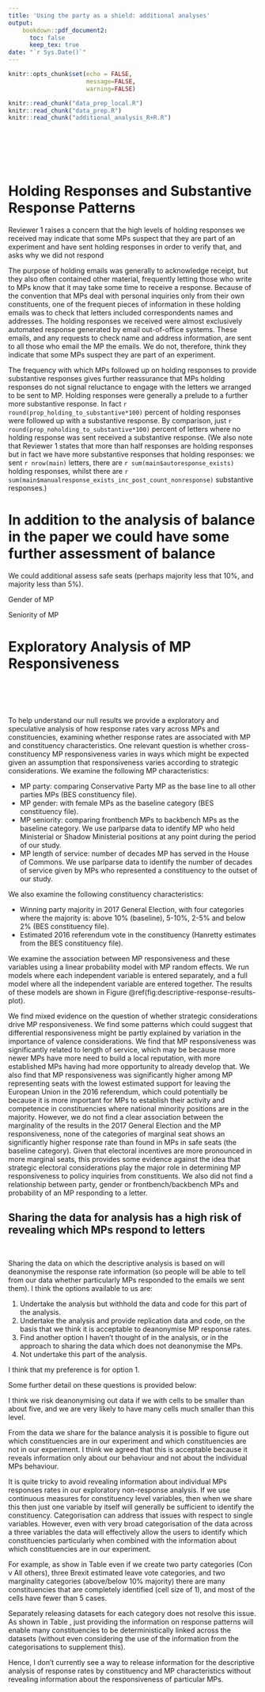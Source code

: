 ```yaml
---
title: 'Using the party as a shield: additional analyses'
output: 
    bookdown::pdf_document2:
      toc: false
      keep_tex: true
date: "`r Sys.Date()`"
---
```


```r
knitr::opts_chunk$set(echo = FALSE,
                      message=FALSE,
                      warning=FALSE)

knitr::read_chunk("data_prep_local.R")
knitr::read_chunk("data_prep.R")
knitr::read_chunk("additional_analysis_R+R.R")
```

```r

```

```r

```

```r

```


```r

```

```r

```


```r

```


#  Holding Responses and Substantive Response Patterns

Reviewer 1 raises a concern that the high levels of holding responses we received may indicate that some MPs suspect that they are part of an experiment and have sent holding responses in order to verify that, and asks why we did not respond 

The purpose of holding emails was generally to acknowledge receipt, but they also often contained other material, frequently letting those who write to MPs know that it may take some time to receive a response. Because of the convention that MPs deal with personal inquiries only from their own constituents, one of the frequent pieces of information in these holding emails was to check that letters included correspondents names and addresses. The holding responses we received were almost exclusively automated response generated by email out-of-office systems. These emails, and any requests to check name and address information, are sent to all those who email the MP the emails. We do not, therefore, think they indicate that some MPs suspect they are part of an experiment.

The frequency with which MPs followed up on holding responses to provide substantive responses gives further reassurance that MPs holding responses do not signal reluctance to engage with the letters we arranged to be sent to MP. Holding responses were generally a prelude to a further more substantive response. In fact `r round(prop_holding_to_substantive*100)` percent of holding responses were followed up with a substantive response. By comparison, just `r round(prop_noholding_to_substantive*100)` percent of letters where no holding response was sent received a substantive response. (We also note that Reviewer 1 states that more than half responses are holding responses but in fact we have more substantive responses that holding responses: we sent `r nrow(main)` letters, there are `r sum(main$autoresponse_exists)` holding responses, whilst there are  `r sum(main$manualresponse_exists_inc_post_count_nonresponse)` substantive responses.) 



# In addition to the analysis of balance in the paper we could have some further assessment of balance 

We could additional assess safe seats (perhaps majority less that 10%, and majority less than 5%).

Gender of MP

Seniority of MP

# Exploratory Analysis of MP Responsiveness{#explore-response}

```r

```


```r

```

```r

```


```r

```

```r

```

<!-- Reviewer 4 says that it might be fun/interesting to examine whether response rate to letters to MPs are associated with things like: MP gender, MP seniority, marginaltiy, est. Brexit Referendum Vote, Party, length of MP service, MP seniority (backbench v frontbench MPs) -->

<!-- We have some data which could be used to answer some of these questions from the BES data (party, gender, marginality, Brexit Referendum vote), it would be good to supplement this with the data on length of MP service, MP frontbench v backbench. -->

<!-- We could examine the association between whether the MP responds or not to our letter in a model with MP random effects. For some variables we have to decide whether to use either use categorical or continuous versions of those variables (e.g. to make identification of the constituencies involved harder - but see discussion below).  -->


<!-- The results of some preliminary analysis using categorical versions of variables is shown in Figure \@ref(fig:descriptive-response-results-plot) and a similar analysis using continuous versions of the variables is shown in Figure \@ref(fig:descriptive-response-results-cont-plot). In both cases the results suggest that there is not much relationship between MP response rates and either constituency marginality or with the party of the MP, but that there is an association between response rates and the level of support for leave in the EU referendum. -->

To help understand our null results we provide a exploratory and speculative analysis of how response rates vary across MPs and constituencies, examining whether response rates are associated with MP and constituency characteristics. One relevant question is whether cross-constituency MP responsiveness varies in ways which might be expected given an assumption that responsiveness varies according to strategic considerations. We examine the following MP characteristics: 

*  MP party: comparing Conservative Party MP as the base line to all other parties MPs (BES constituency file).
*  MP gender: with female MPs as the baseline category (BES constituency file).
*  MP seniority: comparing frontbench MPs to backbench MPs as the baseline category. We use parlparse data to identify MP who held Ministerial or Shadow Ministerial positions at any point during the period of our study.
*  MP length of service: number of decades MP has served in the House of Commons. We use parlparse data to identify the number of decades of service given by MPs who represented a constituency to the outset of our study.

We also examine the following constituency characteristics:

*  Winning party majority in 2017 General Election, with four categories where the majority is: above 10% (baseline), 5-10%, 2-5% and below 2% (BES constituency file).
*  Estimated 2016 referendum vote in the constituency (Hanretty estimates from the BES constituency file).


<!-- For example we could use a binary version of the party variable: e.g. Conservative v all other parties, use `cut_number` to create categories of the estimated Brexit vote in the constituency. We could also use use a categorical measure of marginality (following the discussion of marginality in the [House of Commons Library insight on paper on marginality](https://commonslibrary.parliament.uk/2024-general-election-marginality/) we could consider constituencies where the result was not very close alongside three categories of marginal, where the winning margin was less than 10%, where the winning margin was less than 5% and where the winning margin was less than 2%).    -->

We examine the association between MP responsiveness and these variables using a linear probability model with MP random effects. We run models where each independent variable is entered separately, and a full model where all the independent variable are entered together. The results of these models are shown in Figure \@ref(fig:descriptive-response-results-plot). 

We find mixed evidence on the question of whether strategic considerations drive MP responsiveness. We find some patterns which could suggest that differential responsiveness might be partly explained by variation in the importance of valence considerations. We find that MP responsiveness was significantly related to length of service, which may be because more newer MPs have more need to build a local reputation, with more established MPs having had more opportunity to already develop that. We also find that MP responsiveness was significantly higher among MP representing seats with the lowest estimated support for leaving the European Union in the 2016 referendum, which could potentially be because it is more important for MPs to establish their activity and competence in constituencies where national minority positions are in the majority. However, we do not find a clear association between the marginality of the results in the 2017 General Election and the MP responsiveness, none of the categories of marginal seat shows an significantly higher response rate than found in MPs in safe seats (the baseline category). Given that electoral incentives are more pronounced in more marginal seats, this provides some evidence against the idea that strategic electoral considerations play the major role in determining MP responsiveness to policy inquiries from constituents. We also did not find a relationship between party, gender or frontbench/backbench MPs and probability of an MP responding to a letter. 



<!-- Many of our letters were about Brexit related issues, and we sent them in a period where parties had less yet to form a sufficiently clear policy on these issues.  -->



<!--  However, we think that a lack of a party line would actually give MPs more room for manoeuvre to selectively blame their party for positions unpopular with a constituent. Furthermore, we were able to identify reasonably clear party leadership stances on the issues upon which constituents sent letters to MPs in the study.    -->


<!-- and a similar analysis using continuous versions of the variables is shown in Figure \@ref(fig:descriptive-response-results-cont-plot).  -->


## Sharing the data for analysis has a high risk of revealing which MPs respond to letters

```r

```

```r

```

Sharing the data on which the descriptive analysis is based on will deanonymise the response rate information (so people will be able to tell from our data whether particularly MPs responded to the emails we sent them). I think the options available to us are:

  1.  Undertake the analysis but withhold the data and code for this part of the analysis.
  1.  Undertake the analysis and provide replication data and code, on the basis that we think it is acceptable to deanonymise MP response rates.
  1.  Find another option I haven't thought of in the analysis, or in the approach to sharing the data which does not deanonymise the MPs.
  1.  Not undertake this part of the analysis.

I think that my preference is for option 1.

Some further detail on these questions is provided below:

I think we risk deanonymising out data if we with cells to be smaller than about five, and we are very likely to have many cells much smaller than this level. 

From the data we share for the balance analysis it is possible to figure out which constituencies are in our experiment and which constituencies are not in our experiment. I think we agreed that this is acceptable because it reveals information only about our behaviour and not about the individual MPs behaviour. 

It is quite tricky to avoid revealing information about individual MPs responses rates in our exploratory non-response analysis. If we use continuous measures for constituency level variables, then when we share this then just one variable by itself will generally be sufficient to identify the constituency. Categorisation can address that issues with respect to single variables. However, even with very broad categorisation of the data across a three variables the data will effectively allow the users to identify which constituencies particularly when combined with the information about which constituencies are in our experiment. 

For example, as show in Table \ref{tab:cases-per-cell-experiment} even if we create two party categories (Con v All others), three Brexit estimated leave vote categories, and two marginality categories (above/below 10% majority) there are many constituencies that are completely identified (cell size of 1), and most of the cells have fewer than 5 cases.

Separately releasing datasets for each category does not resolve this issue. As shown in Table \ref{tab:cases-per-cell-response-experiment}, just providing the information on response patterns will enable many constituencies to be deterministically linked across the datasets (without even considering the use of the information from the categorisations to supplement this). 

Hence, I don't currently see a way to release information for the descriptive analysis of response rates by constituency and MP characteristics without revealing information about the responsiveness of particular MPs.





